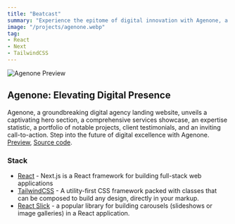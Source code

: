 ```yaml
---
title: "Beatcast"
summary: "Experience the epitome of digital innovation with Agenone, a dynamic agency landing website meticulously crafted using Next.js, Tailwind CSS, and GSAP technology. Dive into a visually stunning hero section, conveying the agency's core advantages, explore an exhaustive services segment showcasing their diverse offerings, grasp their expertise through an experience statistic, peruse a portfolio highlighting past triumphs, read glowing testimonials from satisfied clients, and find a compelling call-to-action beckoning potential clients to initiate contact. "
image: "/projects/agenone.webp"
tag: 
- React
- Next
- TailwindCSS
---
```


![Agenone Preview](/projects/agenone.webp)

## Agenone: Elevating Digital Presence
Agenone, a groundbreaking digital agency landing website, unveils a captivating hero section, a comprehensive services showcase, an expertise statistic, a portfolio of notable projects, client testimonials, and an inviting call-to-action. Step into the future of digital excellence with Agenone.
[Preview](https://agenone.wiscaksono.com), [Source code](https://github.com/wiscaksono/agenone).

### Stack
- [React](https://nextjs.org) - Next.js is a React framework for building full-stack web applications
- [TailwindCSS](https://tailwindcss.com) - A utility-first CSS framework packed with classes that can be composed to build any design, directly in your markup.
- [React Slick](https://expo.dev) - a popular library for building carousels (slideshows or image galleries) in a React application.


